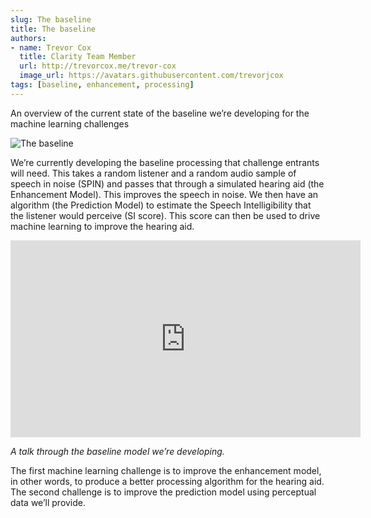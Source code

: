 ```yaml
---
slug: The baseline
title: The baseline
authors: 
- name: Trevor Cox
  title: Clarity Team Member
  url: http://trevorcox.me/trevor-cox
  image_url: https://avatars.githubusercontent.com/trevorjcox
tags: [baseline, enhancement, processing]
---
```


<!-- import { TwitterTimelineEmbed } from "react-twitter-embed"; -->

An overview of the current state of the baseline we’re developing for the machine learning challenges

![The baseline](/img/baseline-1536x684.png)

We’re currently developing the baseline processing that challenge entrants will need. This takes a random listener and a random audio sample of speech in noise (SPIN) and passes that through a simulated hearing aid (the Enhancement Model). This improves the speech in noise. We then have an algorithm (the Prediction Model) to estimate the Speech Intelligibility that the listener would perceive (SI score). This score can then be used to drive machine learning to improve the hearing aid.

<iframe width="560" height="315" src="https://www.youtube.com/embed/I1v8_TmXkeA" title="YouTube video player" frameborder="0" allow="accelerometer; clipboard-write; encrypted-media; gyroscope; picture-in-picture" allowfullscreen></iframe>

*A talk through the baseline model we’re developing.*

The first machine learning challenge is to improve the enhancement model, in other words, to produce a better processing algorithm for the hearing aid. The second challenge is to improve the prediction model using perceptual data we’ll provide.


